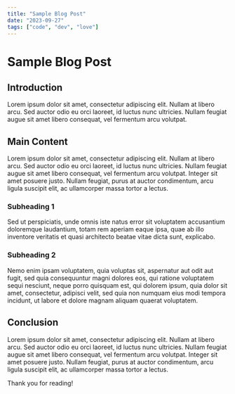 ```yaml
---
title: "Sample Blog Post"
date: "2023-09-27"
tags: ["code", "dev", "love"]
---
```


# Sample Blog Post

## Introduction

Lorem ipsum dolor sit amet, consectetur adipiscing elit. Nullam at libero arcu. Sed auctor odio eu orci laoreet, id luctus nunc ultricies. Nullam feugiat augue sit amet libero consequat, vel fermentum arcu volutpat. 

## Main Content

Lorem ipsum dolor sit amet, consectetur adipiscing elit. Nullam at libero arcu. Sed auctor odio eu orci laoreet, id luctus nunc ultricies. Nullam feugiat augue sit amet libero consequat, vel fermentum arcu volutpat. Integer sit amet posuere justo. Nullam feugiat, purus at auctor condimentum, arcu ligula suscipit elit, ac ullamcorper massa tortor a lectus. 

### Subheading 1

Sed ut perspiciatis, unde omnis iste natus error sit voluptatem accusantium doloremque laudantium, totam rem aperiam eaque ipsa, quae ab illo inventore veritatis et quasi architecto beatae vitae dicta sunt, explicabo.

### Subheading 2

Nemo enim ipsam voluptatem, quia voluptas sit, aspernatur aut odit aut fugit, sed quia consequuntur magni dolores eos, qui ratione voluptatem sequi nesciunt, neque porro quisquam est, qui dolorem ipsum, quia dolor sit amet, consectetur, adipisci velit, sed quia non numquam eius modi tempora incidunt, ut labore et dolore magnam aliquam quaerat voluptatem.

## Conclusion

Lorem ipsum dolor sit amet, consectetur adipiscing elit. Nullam at libero arcu. Sed auctor odio eu orci laoreet, id luctus nunc ultricies. Nullam feugiat augue sit amet libero consequat, vel fermentum arcu volutpat. Integer sit amet posuere justo. Nullam feugiat, purus at auctor condimentum, arcu ligula suscipit elit, ac ullamcorper massa tortor a lectus. 

Thank you for reading!

